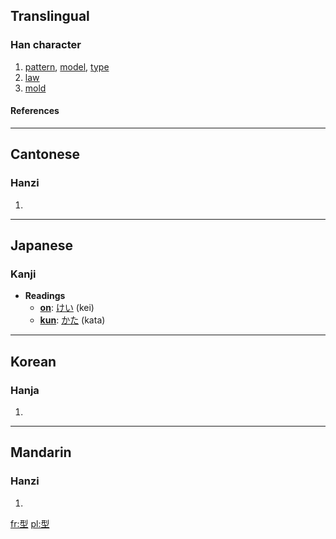 ==Translingual==
===Han character===
{{Han char|rn=32|rad=土|as=06|sn=9|four=1210<sub>4</sub>|canj=一弓土 (MNG)}}
# [[pattern]], [[model]], [[type]]
# [[law]]
# [[mold]]
====References====
{{Han ref|kx=0227.280|dkj=05030|dj=0463.180|hdz=10436.110|uh=578B|ud=22411|bh=ABAC|bd=43948}}
----
==Cantonese==
===Hanzi===
{{yue-hanzi|jyut=|y=[[ying4]]}}
# {{defn|Cantonese}}
----
==Japanese==
===Kanji===
* '''Readings'''
** '''[[on]]''': [[けい]] (kei)
** '''[[kun]]''': [[かた]] (kata)
----
==Korean==
===Hanja===
{{ko-hanja|hangeul=형|rv=hyeong|mr=hyŏng}}
# {{defn|Korean}}
----
==Mandarin==
===Hanzi===
{{cmn-hanzi|pin=[[xíng]] ([[xing2]])|wg=[[hsing2|hsing<sup>2</sup>]]}}
# {{defn|Mandarin}}

[[fr:型]]
[[pl:型]]